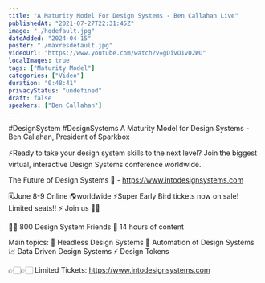 ```yaml
---
title: "A Maturity Model For Design Systems - Ben Callahan Live"
publishedAt: "2021-07-27T22:31:45Z"
image: "./hqdefault.jpg"
dateAdded: "2024-04-15"
poster: "./maxresdefault.jpg"
videoUrl: "https://www.youtube.com/watch?v=gDivO1v02WU"
localImages: true
tags: ["Maturity Model"]
categories: ["Video"]
duration: "0:48:41"
privacyStatus: "undefined"
draft: false
speakers: ["Ben Callahan"]
---
```

#DesignSystem #DesignSystems
A Maturity Model for Design Systems - Ben Callahan, President of Sparkbox

⚡️Ready to take your design system skills to the next level? 
Join the biggest virtual, interactive Design Systems conference worldwide.

The Future of Design Systems 🚀 - https://www.intodesignsystems.com

🗓️June 8-9 Online 🌎worldwide
⚡️Super Early Bird tickets now on sale! Limited seats!! ⚡️
Join us 🙌🏻

👋🏻 800 Design System Friends
🎨 14 hours of content

Main topics:
🎨 Headless Design Systems
🤖 Automation of Design Systems
📈 Data Driven Design Systems
⚡️ Design Tokens

👉🏻👉🏻 Limited Tickets: https://www.intodesignsystems.com

